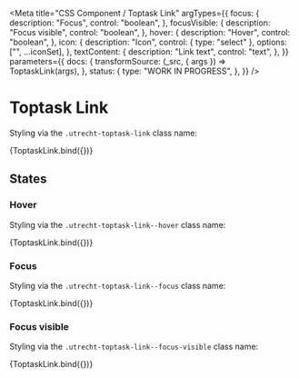 <!--
@license EUPL-1.2
Copyright (c) 2021 Robbert Broersma
Copyright (c) 2021 Gemeente Utrecht
-->


<Meta
  title="CSS Component / Toptask Link"
  argTypes={{
    focus: {
      description: "Focus",
      control: "boolean",
    },
    focusVisible: {
      description: "Focus visible",
      control: "boolean",
    },
    hover: {
      description: "Hover",
      control: "boolean",
    },
    icon: {
      description: "Icon",
      control: { type: "select" },
      options: ["", ...iconSet],
    },
    textContent: {
      description: "Link text",
      control: "text",
    },
  }}
  parameters={{
    docs: {
      transformSource: (_src, { args }) => ToptaskLink(args),
    },
    status: {
      type: "WORK IN PROGRESS",
    },
  }}
/>

# Toptask Link

Styling via the `.utrecht-toptask-link` class name:

<Canvas>
  <Story
    name="Toptask Link"
    args={{
      ...defaultArgs,
      href: "#",
      icon: "utrecht-icon-afval",
      textContent: "Afval",
    }}
  >
    {ToptaskLink.bind({})}
  </Story>
</Canvas>

<ArgsTable story="Toptask Link" />

## States

### Hover

Styling via the `.utrecht-toptask-link--hover` class name:

<Canvas>
  <Story
    name="Toptask Link hover"
    args={{
      ...defaultArgs,
      hover: true,
      href: "#",
      icon: "utrecht-icon-afval",
      textContent: "Afval",
    }}
  >
    {ToptaskLink.bind({})}
  </Story>
</Canvas>

### Focus

Styling via the `.utrecht-toptask-link--focus` class name:

<Canvas>
  <Story
    name="Toptask Link focus"
    args={{
      ...defaultArgs,
      focus: true,
      href: "#",
      icon: "utrecht-icon-afval",
      textContent: "Afval",
    }}
  >
    {ToptaskLink.bind({})}
  </Story>
</Canvas>

### Focus visible

Styling via the `.utrecht-toptask-link--focus-visible` class name:

<Canvas>
  <Story
    name="Toptask Link focus visible"
    args={{
      ...defaultArgs,
      focus: true,
      focusVisible: true,
      href: "#",
      icon: "utrecht-icon-afval",
      textContent: "Afval",
    }}
  >
    {ToptaskLink.bind({})}
  </Story>
</Canvas>
